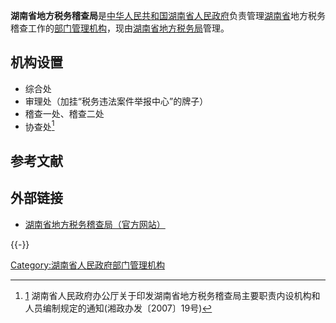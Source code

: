 {{Infobox PRCG
|机构名称=湖南省地方税务稽查局
|标志1=Red star.svg
|标志1说明=[[s:国务院关于国家行政机关和企业事业单位社会团体印章管理的规定|1999年规定]]：[[印章|印章]][[直径|直径]]?厘米，中央刊[[五角星|五角星]]。
|职位1=局长
|人员1=刘绪东
|业务上级机构=
|组织上级机构=[[湖南省地方税务局|湖南省地方税务局]]
|机构类型=[[湖南省人民政府部门管理机构|湖南省人民政府部门管理机构]]
|行政级别=副地厅级
|地址1=[[长沙市|长沙市]]友谊路388号
|网站=湖南省地方税务局
|网址=http://www.hnds.gov.cn/
}}

'''湖南省地方税务稽查局'''是[[中华人民共和国|中华人民共和国]][[湖南省人民政府|湖南省人民政府]]负责管理[[湖南省|湖南省]]地方税务稽查工作的[[湖南省人民政府部门管理机构|部门管理机构]]，现由[[湖南省地方税务局|湖南省地方税务局]]管理。

==机构设置==
*综合处
*审理处（加挂“税务违法案件举报中心”的牌子）
*稽查一处、稽查二处
*协查处<ref>[http://law.baidu.com/pages/chinalawinfo/1694/2/ec78795428a6fd597eab52f14a37e91a_0.html] 湖南省人民政府办公厅关于印发湖南省地方税务稽查局主要职责内设机构和人员编制规定的通知(湘政办发〔2007〕19号)</ref>

==参考文献==
{{Reflist}}

==外部链接==
*[https://web.archive.org/web/20111021132238/http://hnds.gov.cn/ 湖南省地方税务稽查局（官方网站）]

{{-}}
{{湖南省人民政府}}

[[Category:湖南省人民政府部门管理机构|Category:湖南省人民政府部门管理机构]]
